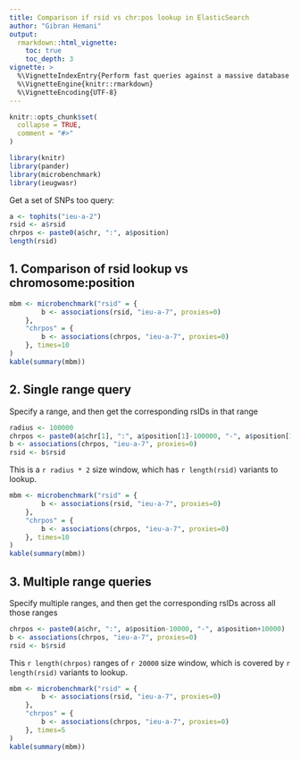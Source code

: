 ```yaml
---
title: Comparison if rsid vs chr:pos lookup in ElasticSearch
author: "Gibran Hemani"
output:
  rmarkdown::html_vignette:
    toc: true
    toc_depth: 3
vignette: >
  %\VignetteIndexEntry{Perform fast queries against a massive database of complete GWAS summary data}
  %\VignetteEngine{knitr::rmarkdown}
  %\VignetteEncoding{UTF-8}
---
```


```r
knitr::opts_chunk$set(
  collapse = TRUE,
  comment = "#>"
)
```

```r
library(knitr)
library(pander)
library(microbenchmark)
library(ieugwasr)
```

Get a set of SNPs too query:

```r
a <- tophits("ieu-a-2")
rsid <- a$rsid
chrpos <- paste0(a$chr, ":", a$position)
length(rsid)
```

## 1. Comparison of rsid lookup vs chromosome:position

```r
mbm <- microbenchmark("rsid" = {
		b <- associations(rsid, "ieu-a-7", proxies=0)
	},
	"chrpos" = {
		b <- associations(chrpos, "ieu-a-7", proxies=0)
	}, times=10
)
kable(summary(mbm))
```


## 2. Single range query

Specify a range, and then get the corresponding rsIDs in that range

```r
radius <- 100000
chrpos <- paste0(a$chr[1], ":", a$position[1]-100000, "-", a$position[1]+100000)
b <- associations(chrpos, "ieu-a-7", proxies=0)
rsid <- b$rsid
```

This is a `r radius * 2` size window, which has `r length(rsid)` variants to lookup.

```r
mbm <- microbenchmark("rsid" = {
		b <- associations(rsid, "ieu-a-7", proxies=0)
	},
	"chrpos" = {
		b <- associations(chrpos, "ieu-a-7", proxies=0)
	}, times=10
)
kable(summary(mbm))
```


## 3. Multiple range queries

Specify multiple ranges, and then get the corresponding rsIDs across all those ranges

```r
chrpos <- paste0(a$chr, ":", a$position-10000, "-", a$position+10000)
b <- associations(chrpos, "ieu-a-7", proxies=0)
rsid <- b$rsid
```

This `r length(chrpos)` ranges of `r 20000` size window, which is covered by `r length(rsid)` variants to lookup.


```r
mbm <- microbenchmark("rsid" = {
		b <- associations(rsid, "ieu-a-7", proxies=0)
	},
	"chrpos" = {
		b <- associations(chrpos, "ieu-a-7", proxies=0)
	}, times=5
)
kable(summary(mbm))
```
